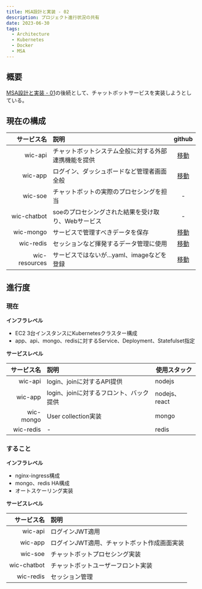 ```yaml
---
title: MSA設計と実装 - 02
description: プロジェクト進行状況の共有
date: 2023-06-30
tags:
  - Architecture
  - Kubernetes
  - Docker
  - MSA
---
```

## 概要
[MSA設計と実装 - 01](https://wichan7.github.io/msa/msa-01/)の後続として、チャットボットサービスを実装しようとしている。

## 現在の構成

サービス名|説明|github
---:|:---|:---:
wic-api|チャットボットシステム全般に対する外部連携機能を提供|[移動](https://github.com/wichan7/wic-api.git)
wic-app|ログイン、ダッシュボードなど管理者画面全般|[移動](https://github.com/wichan7/wic-app.git)
wic-soe|チャットボットの実際のプロセシングを担当|-
wic-chatbot|soeのプロセシングされた結果を受け取り、Webサービス|-
wic-mongo|サービスで管理すべきデータを保存|[移動](https://github.com/wichan7/wic-mongo.git)
wic-redis|セッションなど揮発するデータ管理に使用|[移動](https://github.com/wichan7/wic-redis.git)
wic-resources|サービスではないが...yaml、imageなどを登録|[移動](https://github.com/wichan7/wic-resources.git)

## 進行度
### 現在
**インフラレベル**

* EC2 3台インスタンスにKubernetesクラスター構成
* app、api、mongo、redisに対するService、Deployment、Statefulset指定

**サービスレベル**

サービス名|説明|使用スタック
---:|:---|---
wic-api|login、joinに対するAPI提供|nodejs
wic-app|login、joinに対するフロント、バック提供|nodejs、react
wic-mongo|User collection実装|mongo
wic-redis|-|redis

### すること
**インフラレベル**

* nginx-ingress構成
* mongo、redis HA構成
* オートスケーリング実装

**サービスレベル**

サービス名|説明
---:|:---
wic-api|ログインJWT適用
wic-app|ログインJWT適用、チャットボット作成画面実装
wic-soe|チャットボットプロセシング実装
wic-chatbot|チャットボットユーザーフロント実装
wic-redis|セッション管理

